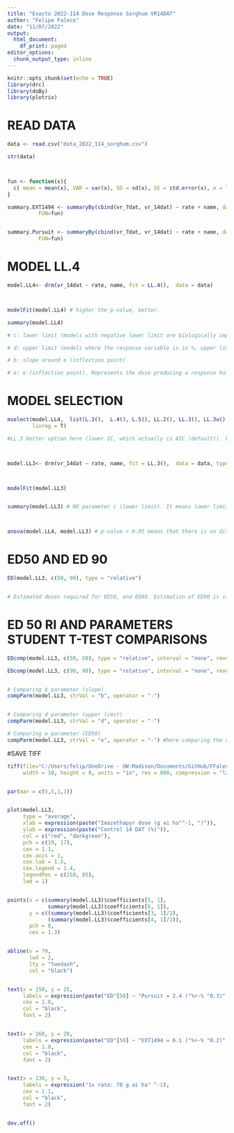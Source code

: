 ```yaml
---
title: "Exacto 2022-114 Dose Response Sorghum VR14DAT"
author: "Felipe Faleco"
date: "11/07/2022"
output:
  html_document:
    df_print: paged
editor_options: 
  chunk_output_type: inline
---
```


```r

knitr::opts_chunk$set(echo = TRUE)
library(drc)
library(doBy)
library(plotrix)

```


# READ DATA

```r

data <- read.csv("data_2022_114_sorghum.csv")

str(data)



fun <- function(x){
  c( mean = mean(x), VAR = var(x), SD = sd(x), SE = std.error(x), n = length(x))
}

summary.EXT1494 <- summaryBy(cbind(vr_7dat, vr_14dat) ~ rate + name, data = subset(data, name=="EXT1494"),
          FUN=fun)


summary.Pursuit <- summaryBy(cbind(vr_7dat, vr_14dat) ~ rate + name, data = subset(data, name=="Pursuit"),
          FUN=fun)

```



# MODEL LL.4

```r

model.LL4<- drm(vr_14dat ~ rate, name, fct = LL.4(),  data = data)



modelFit(model.LL4) # higher the p-value, better.

summary(model.LL4) 

# c: lower limit (models with negative lower limit are biologically impossible. E.g., negative biomass, negative % biomass reduction, or negative % control)

# d: upper limit (models where the response variable is in %, upper limit bigger than 100% are biologically impossible. E.g., % biomass reduction, % control)

# b: slope around e (inflection point)

# e: e (inflection point). Represents the dose producing a response halfway between the u and l parameters (ED50)

```



# MODEL SELECTION

```r

mselect(model.LL4,  list(L.3(),  L.4(), L.5(), LL.2(), LL.3(), LL.3u(), LL2.3(), LL2.3u(), LL.4(), LL2.4(), LL.5(), W1.3(), W1.4(), W2.4(), baro5()),
        linreg = T) 

#LL.3 better option here (lower IC, which actually is AIC (default)). L.3 (logistic three parameter) could also be used, but since it is a asymmetrical model, I would give preference to LL.3. Moreover, there is no difference between for dose–response data, the logistic model offers no advantage over the log-logistic model (Ritz 2009). Additionally, in symmetrical models, the parameter e and relative ED50 are identical, that is, they both indicate the dose that reduces the response midway between the upper and lower limits. In asymmetrical models, however, the parameter e does not have the same meaning as in symmetrical models, even though it is still the location of the inflection point. For asymmetrical models, ED50 should be estimated as "absolute" and not relative.



model.LL3<- drm(vr_14dat ~ rate, name, fct = LL.3(),  data = data, type = "continuous")



modelFit(model.LL3)


summary(model.LL3) # NO parameter c (lower limit). It means lower limit was set to zero.



anova(model.LL4, model.LL3) # p-value > 0.05 means that there is no difference between models. Therefore, we can use model LL.3

```



# ED50 AND ED 90

```r

ED(model.LL3, c(50, 90), type = "relative") 


# Estimated doses required for ED50, and ED90. Estimation of ED90 is statistically less accurate and often subject to high variance. Therefore, is better to use ED50.

```


# ED 50 RI AND PARAMETERS STUDENT T-TEST COMPARISONS

```r

EDcomp(model.LL3, c(50, 50), type = "relative", interval = "none", reverse = F)

EDcomp(model.LL3, c(90, 90), type = "relative", interval = "none", reverse = F)


# Comparing b parameter (slope)
compParm(model.LL3, strVal = "b", operator = "-")


# Comparing d parameter (upper limit)
compParm(model.LL3, strVal = "d", operator = "-")

# Comparing e parameter (ED50)
compParm(model.LL3, strVal = "e", operator = "-") #here comparing the difference, and not the ratio like in the EDcomp


```



#SAVE TIFF

```r

tiff(file="C:/Users/felip/OneDrive - UW-Madison/Documents/GitHub/FFaleco/PhD/Exacto/2022-114/Redroot/DR_Redroot_vr14DAT.tiff",
     width = 10, height = 8, units = "in", res = 600, compression = "lzw")


par(mar = c(5,5,1,1))


plot(model.LL3,
     type = "average",
     xlab = expression(paste("Imazethapyr dose (g ai ha"^-1, ")")),
     ylab = expression(paste("Control 14 DAT (%)")),
     col = c("red", "darkgreen"),
     pch = c(19, 17),
     cex = 1.1,
     cex.axis = 1,
     cex.lab = 1.5,
     cex.legend = 1.4,
     legendPos = c(250, 85),
     lwd = 1)


points(x = c(summary(model.LL3)$coefficients[5, 1], 
             summary(model.LL3)$coefficients[6, 1]),
       y = c((summary(model.LL3)$coefficients[3, 1]/2), 
             (summary(model.LL3)$coefficients[4, 1]/2)),
       pch = 8,
       cex = 1.3)


abline(v = 70, 
       lwd = 2, 
       lty = "twodash",
       col = "black")


text(x = 150, y = 25, 
     labels = expression(paste("ED"[50] ~ "Pursuit = 2.4 ("%+-% "0.3)" ^A)),
     cex = 1.0,
     col = "black",
     font = 2)


text(x = 160, y = 20, 
     labels = expression(paste("ED"[50] ~ "EXT1494 = 6.1 ("%+-% "0.2)" ^B)),
     cex = 1.0,
     col = "black",
     font = 2)


text(x = 130, y = 5, 
     labels = expression("1x rate: 70 g ai ha" ^-1),
     cex = 1.1,
     col = "black",
     font = 2)


dev.off()

```






